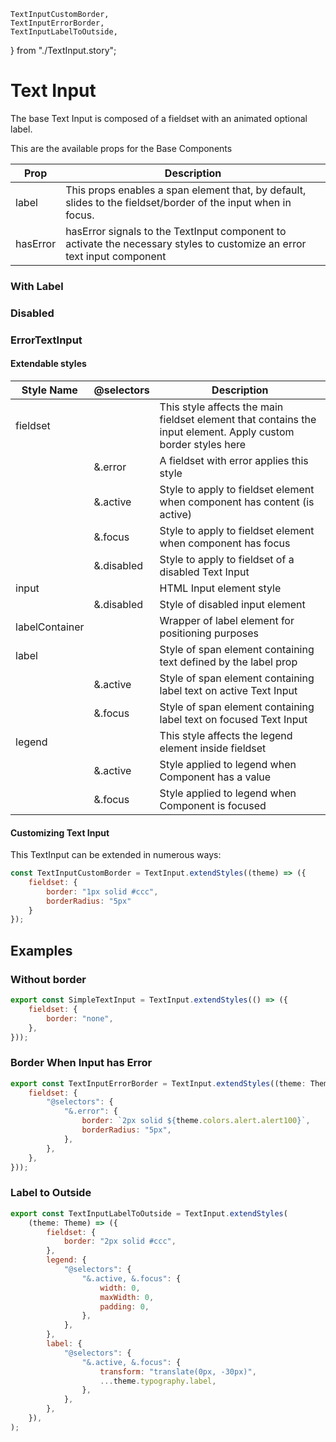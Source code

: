     TextInputCustomBorder,
    TextInputErrorBorder,
    TextInputLabelToOutside,
} from "./TextInput.story";

<Meta title="Components| Text Input" />

# Text Input

The base Text Input is composed of a fieldset with an animated optional label.

<Preview>
    <Story name="TextInput">
        <TextInput />
    </Story>
</Preview>

This are the available props for the Base Components

<table width="100%">
    <thead>
        <tr>
            <th>Prop</th>
            <th>Description</th>
        </tr>
    </thead>
    <tbody>
        <tr>
            <td>label</td>
            <td>
                This props enables a span element that, by default, slides to
                the fieldset/border of the input when in focus.
            </td>
        </tr>
        <tr>
            <td>hasError</td>
            <td>
                hasError signals to the TextInput component to activate the
                necessary styles to customize an error text input component
            </td>
        </tr>
    </tbody>
</table>

### With Label

<Preview>
    <Story name="With Label ">
        <TextInput label="User Input" />
    </Story>
</Preview>

### Disabled

<Preview>
    <Story name="Disabled">
        <TextInput disabled label="User Input" />
    </Story>
</Preview>

### ErrorTextInput

<Preview>
    <Story name="Customizing Text With Error">
        <ErrorTextInput label="User Input" error="Error" />
    </Story>
</Preview>

#### Extendable styles

<table width="100%">
    <thead>
        <tr>
            <th>Style Name</th>
            <th>@selectors</th>
            <th>Description</th>
        </tr>
    </thead>
    <tbody>
        <tr>
            <td>fieldset</td>
            <td></td>
            <td>
                This style affects the main fieldset element that contains the
                input element. Apply custom border styles here
            </td>
        </tr>
        <tr>
            <td></td>
            <td>&.error</td>
            <td>A fieldset with error applies this style</td>
        </tr>
        <tr>
            <td></td>
            <td>&.active</td>
            <td>
                Style to apply to fieldset element when component has content
                (is active)
            </td>
        </tr>
        <tr>
            <td></td>
            <td>&.focus</td>
            <td>Style to apply to fieldset element when component has focus</td>
        </tr>
        <tr>
            <td></td>
            <td>&.disabled</td>
            <td>Style to apply to fieldset of a disabled Text Input</td>
        </tr>
        <tr>
            <td>input</td>
            <td></td>
            <td>HTML Input element style</td>
        </tr>
        <tr>
            <td></td>
            <td>&.disabled</td>
            <td>Style of disabled input element</td>
        </tr>
        <tr>
            <td>labelContainer</td>
            <td></td>
            <td>Wrapper of label element for positioning purposes</td>
        </tr>
        <tr>
            <td>label</td>
            <td></td>
            <td>
                Style of span element containing text defined by the label prop
            </td>
        </tr>
        <tr>
            <td></td>
            <td>&.active</td>
            <td>
                Style of span element containing label text on active Text Input
            </td>
        </tr>
        <tr>
            <td></td>
            <td>&.focus</td>
            <td>
                Style of span element containing label text on focused Text
                Input
            </td>
        </tr>
        <tr>
            <td>legend</td>
            <td></td>
            <td>This style affects the legend element inside fieldset</td>
        </tr>
        <tr>
            <td></td>
            <td>&.active</td>
            <td>Style applied to legend when Component has a value</td>
        </tr>
        <tr>
            <td></td>
            <td>&.focus</td>
            <td>Style applied to legend when Component is focused</td>
        </tr>
    </tbody>
</table>

#### Customizing Text Input

This TextInput can be extended in numerous ways:

```javascript
const TextInputCustomBorder = TextInput.extendStyles((theme) => ({
    fieldset: {
        border: "1px solid #ccc",
        borderRadius: "5px"
    }
});
```

<Preview>
    <Story name="Customizing Text Input">
        <TextInputCustomBorder label="User Input" />
    </Story>
</Preview>

## Examples

### Without border

```javascript
export const SimpleTextInput = TextInput.extendStyles(() => ({
    fieldset: {
        border: "none",
    },
}));
```

<Preview>
    <SimpleTextInput />
</Preview>

### Border When Input has Error

```javascript
export const TextInputErrorBorder = TextInput.extendStyles((theme: Theme) => ({
    fieldset: {
        "@selectors": {
            "&.error": {
                border: `2px solid ${theme.colors.alert.alert100}`,
                borderRadius: "5px",
            },
        },
    },
}));
```

<Preview>
    <TextInputErrorBorder hasError label="Label" />
</Preview>

### Label to Outside

```javascript
export const TextInputLabelToOutside = TextInput.extendStyles(
    (theme: Theme) => ({
        fieldset: {
            border: "2px solid #ccc",
        },
        legend: {
            "@selectors": {
                "&.active, &.focus": {
                    width: 0,
                    maxWidth: 0,
                    padding: 0,
                },
            },
        },
        label: {
            "@selectors": {
                "&.active, &.focus": {
                    transform: "translate(0px, -30px)",
                    ...theme.typography.label,
                },
            },
        },
    }),
);
```

<Preview>
    <TextInputLabelToOutside label="User Input" />
</Preview>
